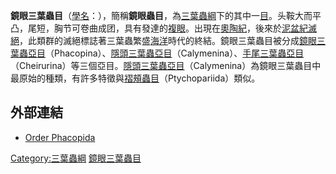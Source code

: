 {{Automatic taxobox
| fossil_range = [[寒武紀|寒武紀]]{{tsl|en|Furongian|芙蓉统}} – 晚{{tsl|en|Famennian|法門期}}，{{fossilrange|497|359}}<ref name=HarperServais>{{cite book|chapter= 20. A synopsis of Ordovician trilobite distribution and diversity|author= J.M. Adrain|title= Early Palaeozoic Biogeography and Palaeogeography|series= Memoirs of the Geological Society of London|volume= 38|editor-last1=Harper|editor-first1=D.A.T.|editor1link=D.A.T. Harper|editor-first2=T.|editor-last2=Servais|publisher=Geological Society of London|year= 2014|isbn= 1862393737|pages= 490|url=http://myweb.uiowa.edu/jadrain/resources/Publications/Adrain2013.pdf}}</ref>
| image = SilurianTrilobite.jpg
| image_caption = ''Dalmanites limulurus'', a trilobite <br>of the suborder Phacopina 
| taxon = Phacopida
| authority = {{tsl|en|John William Salter||Salter}}, 1864
| subdivision_ranks = [[亞目|亞目]]
| subdivision =
*{{tsl|en|Phacopina|鏡眼蟲亞目}} Phacopina
*{{tsl|en|Calymenina|隱頭蟲亞目}} Calymenina
*{{tsl|en|Cheirurina|手尾蟲亞目}} Cheirurina
}}
'''鏡眼三葉蟲目'''（[[學名|學名]]：{{lang|la|'''Phacopida'''}}），簡稱'''鏡眼蟲目'''，為[[三葉蟲綱|三葉蟲綱]]下的其中一[[目_(生物)|目]]。头鞍大而平凸，尾短，胸节可卷曲成团，具有發達的[[複眼|複眼]]。出現在[[奧陶紀|奧陶紀]]，後來於[[泥盆紀|泥盆紀]][[滅絕|滅絕]]，此類群的滅絕標誌著三葉蟲繁盛[[海洋|海洋]]時代的終結。鏡眼三葉蟲目被分成[[鏡眼三葉蟲亞目|鏡眼三葉蟲亞目]]（Phacopina）、[[隱頭三葉蟲亞目|隱頭三葉蟲亞目]]（Calymenina）、[[手尾三葉蟲亞目|手尾三葉蟲亞目]]（Cheirurina）等三個亞目。[[隱頭三葉蟲亞目|隱頭三葉蟲亞目]]（Calymenina）為鏡眼三葉蟲目中最原始的種類，有許多特徵與[[褶頰蟲目|褶頰蟲目]]（Ptychopariida）類似。

==外部連結==
*[http://www.trilobites.info/ordphacopida.htm Order Phacopida]
{{Taxonbar|from=Q138602}}

[[Category:三葉蟲綱|Category:三葉蟲綱]]
[[Category:鏡眼三葉蟲目|]]